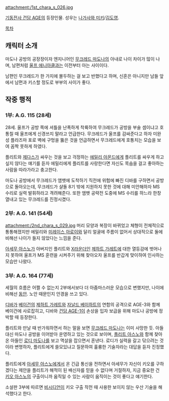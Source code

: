 attachment:/1st_chara_s_026.jpg

[[기동전사 건담 AGE]]의 등장인물. 성우는 [[나가사와 미키]]/[[김도영]].

[[목차]]

== 캐릭터 소개 ==
마도나 공방의 공장장이자 엔지니어인 [[무크레드 마도나]]의 아내로 나이 차이가 많이 나며, 남편처럼 [[울프 에니아클]]과는 이전부터 아는 사이이다.

남편인 무크레드가 한 가지에 몰두하는 걸 보고 반했다고 하며, 신혼은 아니지만 남들 앞에서 남편과 키스할 정도로 부부의 사이가 좋다.

== 작중 행적 ==
=== 1부: A.G. 115 (28세) ===
28세. 울프가 공방 쪽에 셔틀을 난폭하게 착륙하여 무크레드가 공방을 부술 셈이냐고 호통칠 때 울프에게 신경쓰지 말라고 언급한다. 무크레드가 울프를 감싸준다고 하자 미완성 플라즈마 포로 벽에 구멍을 뚫은 것을 언급하면서 무크레드에게 호통치는 모습을 보여 꼼짝 못하게 하였다.

플리트와 [[제다스]]가 싸우는 것을 보고 걱정하는 [[에밀리 아몬드]]에게 플리트를 싸우게 하고 싶지 않다는 얘기를 듣자 에밀리에게 플리트를 사랑한다면 자신도 목숨을 걸고 좋아하는 사람을 따라가라고 충고한다.

마도나 공방에서 무크레드가 앰뱃에 도착하기 직전에 위험에 빠진 디바를 구하면서 공방으로 돌아오는데, 무크레드가 샬돌 8기 밖에 지원하지 못한 것에 대해 미안해하자 MS 수리로 실력 발휘하라고 격려해준다. 또한 앰뱃 공략전 도중에 MS 수리를 하느라 한창 열내고 있는 무크레드를 진정시켰다.

=== 2부: A.G. 141 (54세) ===
attachment:/2nd_chara_s_029.jpg
머리 모양과 복장이 바뀌었고 체형이 전체적으로 통통해졌지만 에밀리와 [[미레이스 아로이]]와 달리 얼굴에 주름이 없어서 상대적으로 둘에 비해선 나이가 들지 않았다는 느낌을 준다.

[[아세무 아스노]]가 아버지인 플리트와 [[X라운더]]인 [[제하트 가레트]]에 대한 열등감에 벗어나지 못하여 울프가 MS 훈련을 시켜주기 위해 찾아오자 울프를 반갑게 맞이하여 인사하는 모습만 나왔다.

=== 3부: A.G. 164 (77세) ===
세월의 흐름은 어쩔 수 없는지 2부에서보다 더 아줌마스러운 모습으로 변했지만, 나이에 비해선 [[동안]]. 노안 때문인지 안경을 쓰고 있다.

[[디바]]가 [[베이건]]의 [[제하트 가레트]]와 [[자날드 베이하트]]의 연합의 공격으로 AGE-3와 함께 베이건에 사로잡히고, 디바와 [[건담 AGE-1]]이 손상을 입자 보급을 위해 마도나 공방에 정박할 때 등장한다.

플리트와 만날 때 반가워하면서 하는 말을 보면 [[무크레드 마도나]]는 이미 사망한 듯. 아들 대신 마도나 공방을 이어받아 운영하고 있는 것으로 보이며, [[플리트 아스노]]와 함께 찾아온 아들인 [[로디 마도나]]를 보고 멱살을 잡으면서 혼낸다. 로디가 실력을 갈고 닦으려는 것이라 변명하자, 플리트에게 쓸모있냐고 질문하여 훌륭한 기술자라는 대답을 듣자 진정했다.

플리트에게 [[아세무 아스노]]에게서 온 긴급 통신을 전하면서 아세무가 자신이 키오를 구하겠다는 제안을 플리트가 해적이 된 배신자를 믿을 수 없다며 거절하자, 지금 중요한 건 [[키오 아스노]]의 구출이니까 움직일 수 있는 사람이 움직이는 것이 좋다고 얘기한다.

소설판 3부에 따르면 [[비시디언]]이 키오 구출 작전 때 사용한 보이지 않는 우산 기술을 해석했다고 한다.

